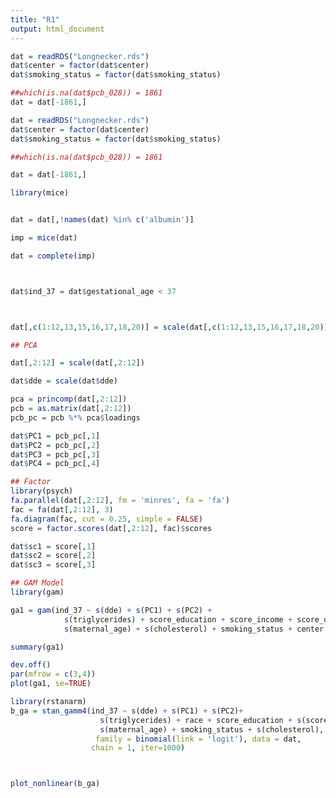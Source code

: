 ```yaml
---
title: "R1"
output: html_document
---
```


```r
dat = readRDS("Longnecker.rds")
dat$center = factor(dat$center)
dat$smoking_status = factor(dat$smoking_status)

##which(is.na(dat$pcb_028)) = 1861
dat = dat[-1861,]

```


```r
dat = readRDS("Longnecker.rds")
dat$center = factor(dat$center)
dat$smoking_status = factor(dat$smoking_status)

##which(is.na(dat$pcb_028)) = 1861

dat = dat[-1861,]

library(mice)


dat = dat[,!names(dat) %in% c('albumin')]

imp = mice(dat)

dat = complete(imp)



dat$ind_37 = dat$gestational_age < 37



dat[,c(1:12,13,15,16,17,18,20)] = scale(dat[,c(1:12,13,15,16,17,18,20)])
```

```r
## PCA

dat[,2:12] = scale(dat[,2:12])

dat$dde = scale(dat$dde)

pca = princomp(dat[,2:12])
pcb = as.matrix(dat[,2:12])
pcb_pc = pcb %*% pca$loadings

dat$PC1 = pcb_pc[,1]
dat$PC2 = pcb_pc[,2]
dat$PC3 = pcb_pc[,3]
dat$PC4 = pcb_pc[,4]

## Factor
library(psych)
fa.parallel(dat[,2:12], fm = 'minres', fa = 'fa')
fac = fa(dat[,2:12], 3)
fa.diagram(fac, cut = 0.25, simple = FALSE)
score = factor.scores(dat[,2:12], fac)$scores

dat$sc1 = score[,1]
dat$sc2 = score[,2]
dat$sc3 = score[,3]

```

```r

## GAM Model
library(gam)

ga1 = gam(ind_37 ~ s(dde) + s(PC1) + s(PC2) + 
            s(triglycerides) + score_education + score_income + score_occupation + 
            s(maternal_age) + s(cholesterol) + smoking_status + center + race, family = binomial(link = 'logit'), data = dat)

summary(ga1)

dev.off()
par(mfrow = c(3,4))
plot(ga1, se=TRUE)
```


```r

library(rstanarm)
b_ga = stan_gamm4(ind_37 ~ s(dde) + s(PC1) + s(PC2)+
                    s(triglycerides) + race + score_education + s(score_income) + s(score_occupation) +
                    s(maternal_age) + smoking_status + s(cholesterol), random = ~(1|center),
                   family = binomial(link = 'logit'), data = dat,
                  chain = 1, iter=1000)



plot_nonlinear(b_ga)
```


